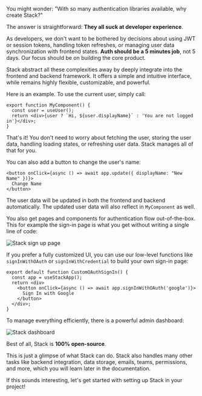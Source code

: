 ---
---

You might wonder: "With so many authentication libraries available, why create Stack?"

The answer is straightforward: **They all suck at developer experience**.

As developers, we don't want to be bothered by decisions about using JWT or session tokens, handling token refreshes, or managing user data synchronization with frontend states. **Auth should be a 5 minutes job**, not 5 days. Our focus should be on building the core product.

Stack abstract all these complexities away by deeply integrate into the frontend and backend framework. It offers a simple and intuitive interface, while remains highly flexible, customizable, and powerful.

Here is an example. To use the current user, simply call:
  
```tsx
export function MyComponent() {
  const user = useUser();
  return <div>{user ? `Hi, ${user.displayName}` : 'You are not logged in'}</div>;
}
```

That's it! You don't need to worry about fetching the user, storing the user data, handling loading states, or refreshing user data. Stack manages all of that for you.

You can also add a button to change the user's name:

```tsx
<button onClick={async () => await app.update({ displayName: "New Name" })}>
  Change Name
</button>
```
The user data will be updated in both the frontend and backend automatically. The updated user data will also reflect in `MyComponent` as well.

You also get pages and components for authentication flow out-of-the-box. This for example the sign-in page is what you get without writing a single line of code:

![Stack sign up page](../imgs/signup-page.png)

If you prefer a fully customized UI, you can use our low-level functions like `signInWithOAuth` or `signInWithCredential` to build your own sign-in page:

```tsx
export default function CustomOAuthSignIn() {
  const app = useStackApp();
  return <div>
    <button onClick={async () => await app.signInWithOAuth('google')}>
      Sign In with Google
    </button>
  </div>;
}
```

To manage everything efficiently, there is a powerful admin dashboard:

![Stack dashboard](../imgs/dashboard.png)

Best of all, Stack is **100% open-source**.

This is just a glimpse of what Stack can do. Stack also handles many other tasks like backend integration, data storage, emails, teams, permissions, and more, which you will learn later in the documentation.

If this sounds interesting, let's get started with setting up Stack in your project!

